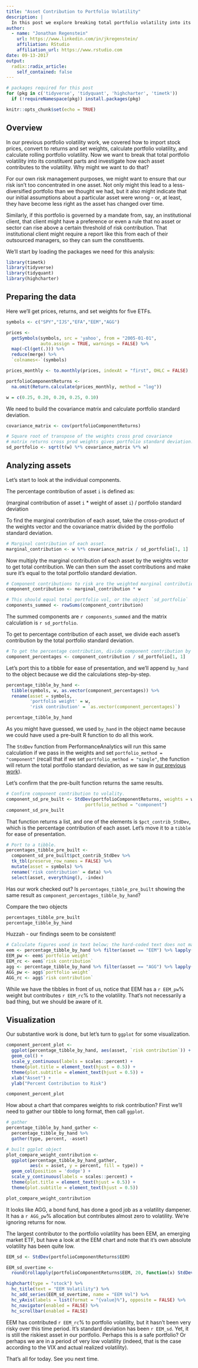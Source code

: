 ```yaml
---
title: "Asset Contribution to Portfolio Volatility"
description: |
  In this post we explore breaking total portfolio volatility into its constituent parts and investigate how each asset contributes to the volatility.
author: 
  - name: "Jonathan Regenstein"
    url: https://www.linkedin.com/in/jkregenstein/
    affiliation: RStudio
    affiliation_url: https://www.rstudio.com
date: 09-13-2017
output: 
  radix::radix_article:
    self_contained: false
---
```


```r
# packages required for this post
for (pkg in c('tidyverse', 'tidyquant', 'highcharter', 'timetk')) 
  if (!requireNamespace(pkg)) install.packages(pkg)

knitr::opts_chunk$set(echo = TRUE)
```

## Overview

In our previous portfolio volatility work, we covered how to import stock prices, convert to returns and set weights, calculate portfolio volatility, and calculate rolling portfolio volatility. Now we want to break that total portfolio volatility into its constituent parts and investigate how each asset contributes to the volatility. Why might we want to do that?

For our own risk management purposes, we might want to ensure that our risk isn't too concentrated in one asset. Not only might this lead to a less-diversified portfolio than we thought we had, but it also might indicate that our initial assumptions about a particular asset were wrong - or, at least, they have become less right as the asset has changed over time. 

Similarly, if this portfolio is governed by a mandate from, say, an institutional client, that client might have a preference or even a rule that no asset or sector can rise above a certain threshold of risk contribution. That institutional client might require a report like this from each of their outsourced managers, so they can sum the constituents.  
 
We'll start by loading the packages we need for this analysis:

```r
library(timetk)
library(tidyverse)
library(tidyquant)
library(highcharter)
```


## Preparing the data 
 
Here we'll get prices, returns, and set weights for five ETFs.

```r
symbols <- c("SPY","IJS","EFA","EEM","AGG")

prices <- 
  getSymbols(symbols, src = 'yahoo', from = "2005-01-01", 
             auto.assign = TRUE, warnings = FALSE) %>% 
  map(~Cl(get(.))) %>% 
  reduce(merge) %>%
  `colnames<-`(symbols)

prices_monthly <- to.monthly(prices, indexAt = "first", OHLC = FALSE)

portfolioComponentReturns <- 
  na.omit(Return.calculate(prices_monthly, method = "log"))

w = c(0.25, 0.20, 0.20, 0.25, 0.10)
```

We need to build the covariance matrix and calculate portfolio standard deviation.

```r
covariance_matrix <- cov(portfolioComponentReturns)

# Square root of transpose of the weights cross prod covariance
# matrix returns cross prod weights gives portfolio standard deviation.
sd_portfolio <- sqrt(t(w) %*% covariance_matrix %*% w)
```


## Analyzing assets

Let's start to look at the individual components.

The percentage contribution of asset `i` is defined as:

(marginal contribution of asset `i` * weight of asset `i`) / portfolio standard deviation

To find the marginal contribution of each asset, take the cross-product of the weights vector and the covariance matrix divided by the portfolio standard deviation.

```r

# Marginal contribution of each asset. 
marginal_contribution <- w %*% covariance_matrix / sd_portfolio[1, 1]
```

Now multiply the marginal contribution of each asset by the weights vector to get total contribution. We can then sum the asset contributions and make sure it's equal to the total portfolio standard deviation.


```r
# Component contributions to risk are the weighted marginal contributions
component_contribution <- marginal_contribution * w 

# This should equal total portfolio vol, or the object `sd_portfolio`
components_summed <- rowSums(component_contribution)
```

The summed components are `r components_summed` and the matrix calculation is `r sd_portfolio`.

To get to percentage contribution of each asset, we divide each asset's contribution by the total portfolio standard deviation.

```r
# To get the percentage contribution, divide component contribution by total sd.
component_percentages <- component_contribution / sd_portfolio[1, 1]
```

Let's port this to a tibble for ease of presentation, and we'll append `by_hand` to the object because we did the calculations step-by-step.

```r
percentage_tibble_by_hand <- 
  tibble(symbols, w, as.vector(component_percentages)) %>% 
  rename(asset = symbols, 
         'portfolio weight' = w, 
         'risk contribution' = `as.vector(component_percentages)`)

percentage_tibble_by_hand
```

As you might have guessed, we used `by_hand` in the object name because we could have used a pre-built R function to do all this work.

The `StdDev` function from PerformanceAnalytics will run this same calculation if we pass in the weights and set `portfolio_method = "component"` (recall that if we set `portfolio_method = "single"`, the function will return the total portfolio standard deviation, as we saw in [our previous work](https://rviews.rstudio.com/2017/07/12/introduction-to-volatility/)).

Let's confirm that the pre-built function returns the same results.

```r

# Confirm component contribution to volality.
component_sd_pre_built <- StdDev(portfolioComponentReturns, weights = w, 
                              portfolio_method = "component")
component_sd_pre_built
```

That function returns a list, and one of the elements is `$pct_contrib_StdDev`, which is the percentage contribution of each asset. Let's move it to a `tibble` for ease of presentation.

```r
# Port to a tibble.  
percentages_tibble_pre_built <- 
  component_sd_pre_built$pct_contrib_StdDev %>%
  tk_tbl(preserve_row_names = FALSE) %>%
  mutate(asset = symbols) %>%
  rename('risk contribution' = data) %>% 
  select(asset, everything(), -index)
```

Has our work checked out? Is `percentages_tibble_pre_built` showing the same result as `component_percentages_tibble_by_hand`? 

Compare the two objects

```r
percentages_tibble_pre_built
percentage_tibble_by_hand
```

Huzzah - our findings seem to be consistent! 

```r
# Calculate figures used in text below; the hard-coded text does not match the data in the tibble otherwise
eem <- percentage_tibble_by_hand %>% filter(asset == "EEM") %>% lapply(function(x) if(class(x) == "numeric") {round(x*100,0)})
EEM_pw <- eem$`portfolio weight`
EEM_rc <- eem$`risk contribution`
agg <- percentage_tibble_by_hand %>% filter(asset == "AGG") %>% lapply(function(x) if(class(x) == "numeric") {round(x*100,0)})
AGG_pw <- agg$`portfolio weight`
AGG_rc <- agg$`risk contribution`
```

While we have the tibbles in front of us, notice that EEM has a `r EEM_pw`% weight but contributes `r EEM_rc`% to the volatility. That's not necessarily a bad thing, but we should be aware of it. 

## Visualization

Our substantive work is done, but let's turn to `ggplot` for some visualization. 

```r
component_percent_plot <- 
  ggplot(percentage_tibble_by_hand, aes(asset, `risk contribution`)) +
  geom_col() + 
  scale_y_continuous(labels = scales::percent) + 
  theme(plot.title = element_text(hjust = 0.5)) +
  theme(plot.subtitle = element_text(hjust = 0.5)) +
  xlab("Asset") +
  ylab("Percent Contribution to Risk")

component_percent_plot
```

How about a chart that compares weights to risk contribution? First we'll need to gather our tibble to long format, then call `ggplot`.

```r
# gather
percentage_tibble_by_hand_gather <-
  percentage_tibble_by_hand %>% 
  gather(type, percent, -asset)

# built ggplot object
plot_compare_weight_contribution <- 
  ggplot(percentage_tibble_by_hand_gather, 
         aes(x = asset, y = percent, fill = type)) +
  geom_col(position = 'dodge') + 
  scale_y_continuous(labels = scales::percent) + 
  theme(plot.title = element_text(hjust = 0.5)) +
  theme(plot.subtitle = element_text(hjust = 0.5))

plot_compare_weight_contribution
```

It looks like AGG, a bond fund, has done a good job as a volatility dampener. It has a `r AGG_pw`% allocation but contributes almost zero to volatility. We're ignoring returns for now.

The largest contributor to the portfolio volatility has been EEM, an emerging market ETF, but have a look at the EEM chart and note that it's own absolute volatility has been quite low. 

```r
EEM_sd <- StdDev(portfolioComponentReturns$EEM)

EEM_sd_overtime <- 
  round(rollapply(portfolioComponentReturns$EEM, 20, function(x) StdDev(x)), 4) * 100

highchart(type = "stock") %>%
  hc_title(text = "EEM Volatility") %>%
  hc_add_series(EEM_sd_overtime, name = "EEM Vol") %>%
  hc_yAxis(labels = list(format = "{value}%"), opposite = FALSE) %>%
  hc_navigator(enabled = FALSE) %>% 
  hc_scrollbar(enabled = FALSE)
```

EEM has contributed `r EEM_rc`% to portfolio volatility, but it hasn't been very risky over this time period. It's standard deviation has been `r EEM_sd`. Yet, it is still the riskiest asset in our portfolio. Perhaps this is a safe portfolio? Or perhaps we are in a period of very low volatility (indeed, that is the case according to the VIX and actual realized volatility). 

That's all for today. See you next time. 
